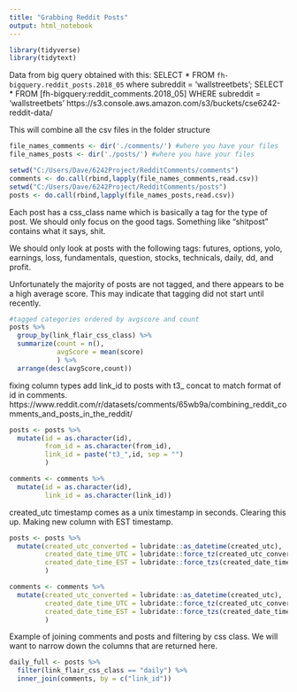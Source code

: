 ```yaml
---
title: "Grabbing Reddit Posts"
output: html_notebook
---
```


```r

library(tidyverse)
library(tidytext)

```

Data from big query obtained with this:
SELECT * FROM `fh-bigquery.reddit_posts.2018_05` where subreddit = 'wallstreetbets';
SELECT * FROM [fh-bigquery:reddit_comments.2018_05] WHERE subreddit = 'wallstreetbets'
https://s3.console.aws.amazon.com/s3/buckets/cse6242-reddit-data/


This will combine all the csv files in the folder structure
```r
file_names_comments <- dir('./comments/') #where you have your files
file_names_posts <- dir('./posts/') #where you have your files

setwd("C:/Users/Dave/6242Project/RedditComments/comments")
comments <- do.call(rbind,lapply(file_names_comments,read.csv))
setwd("C:/Users/Dave/6242Project/RedditComments/posts")
posts <- do.call(rbind,lapply(file_names_posts,read.csv))
```



Each post has a css_class name which is basically a tag for the type of post. We should only focus on the good tags. Something like "shitpost" contains what it says, shit.

We should only look at posts with the following tags: futures, options, yolo, earnings, loss, fundamentals, question, stocks, technicals, daily, dd, and profit. 

Unfortunately the majority of posts are not tagged, and there appears to be a high average score. This may indicate that tagging did not start until recently. 
```r

#tagged categories ordered by avgscore and count
posts %>% 
  group_by(link_flair_css_class) %>% 
  summarize(count = n(),
            avgScore = mean(score)
            ) %>% 
  arrange(desc(avgScore,count))

```

fixing column types
add link_id to posts with t3_ concat to match format of id in comments. 
https://www.reddit.com/r/datasets/comments/65wb9a/combining_reddit_comments_and_posts_in_the_reddit/
```r
posts <- posts %>% 
  mutate(id = as.character(id),
         from_id = as.character(from_id),
         link_id = paste("t3_",id, sep = "")
         )

comments <- comments %>% 
  mutate(id = as.character(id),
         link_id = as.character(link_id))

```



created_utc timestamp comes as a unix timestamp in seconds. Clearing this up. Making new column with EST timestamp. 
```r
posts <- posts %>% 
  mutate(created_utc_converted = lubridate::as_datetime(created_utc),
         created_date_time_UTC = lubridate::force_tz(created_utc_converted, tzone = "UTC"),
         created_date_time_EST = lubridate::force_tzs(created_date_time_UTC, tzones = "UTC", tzone_out = "America/New_York")
         )

comments <- comments %>% 
  mutate(created_utc_converted = lubridate::as_datetime(created_utc),
         created_date_time_UTC = lubridate::force_tz(created_utc_converted, tzone = "UTC"),
         created_date_time_EST = lubridate::force_tzs(created_date_time_UTC, tzones = "UTC", tzone_out = "America/New_York")
         )
```


Example of joining comments and posts and filtering by css class. 
We will want to narrow down the columns that are returned here. 
```r
daily_full <- posts %>% 
  filter(link_flair_css_class == "daily") %>% 
  inner_join(comments, by = c("link_id"))

```



